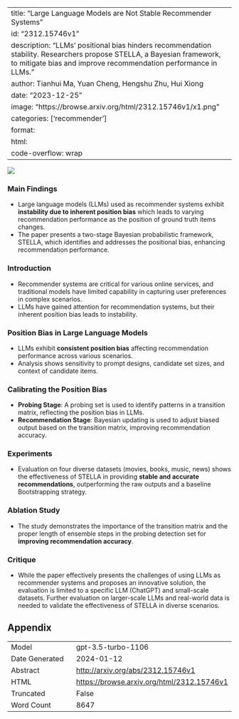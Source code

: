 
---
title: "Large Language Models are Not Stable Recommender Systems"
id: "2312.15746v1"
description: "LLMs' positional bias hinders recommendation stability. Researchers propose STELLA, a Bayesian framework, to mitigate bias and improve recommendation performance in LLMs."
author: Tianhui Ma, Yuan Cheng, Hengshu Zhu, Hui Xiong
date: "2023-12-25"
image: "https://browse.arxiv.org/html/2312.15746v1/x1.png"
categories: ['recommender']
format:
  html:
    code-overflow: wrap
---

![](https://browse.arxiv.org/html/2312.15746v1/x1.png)

### Main Findings

- Large language models (LLMs) used as recommender systems exhibit **instability due to inherent position bias** which leads to varying recommendation performance as the position of ground truth items changes.
- The paper presents a two-stage Bayesian probabilistic framework, STELLA, which identifies and addresses the positional bias, enhancing recommendation performance.

### Introduction
- Recommender systems are critical for various online services, and traditional models have limited capability in capturing user preferences in complex scenarios.
- LLMs have gained attention for recommendation systems, but their inherent position bias leads to instability.

### Position Bias in Large Language Models
- LLMs exhibit **consistent position bias** affecting recommendation performance across various scenarios.
- Analysis shows sensitivity to prompt designs, candidate set sizes, and context of candidate items.

### Calibrating the Position Bias
- **Probing Stage**: A probing set is used to identify patterns in a transition matrix, reflecting the position bias in LLMs.
- **Recommendation Stage**: Bayesian updating is used to adjust biased output based on the transition matrix, improving recommendation accuracy.

### Experiments
- Evaluation on four diverse datasets (movies, books, music, news) shows the effectiveness of STELLA in providing **stable and accurate recommendations**, outperforming the raw outputs and a baseline Bootstrapping strategy.

### Ablation Study
- The study demonstrates the importance of the transition matrix and the proper length of ensemble steps in the probing detection set for **improving recommendation accuracy**.

### Critique
- While the paper effectively presents the challenges of using LLMs as recommender systems and proposes an innovative solution, the evaluation is limited to a specific LLM (ChatGPT) and small-scale datasets. Further evaluation on larger-scale LLMs and real-world data is needed to validate the effectiveness of STELLA in diverse scenarios.

## Appendix

|          |          |
|----------|----------|
| Model     | gpt-3.5-turbo-1106       |
| Date Generated     | 2024-01-12       |
| Abstract | [http://arxiv.org/abs/2312.15746v1](http://arxiv.org/abs/2312.15746v1)        |
| HTML     | [https://browse.arxiv.org/html/2312.15746v1](https://browse.arxiv.org/html/2312.15746v1)       |
| Truncated       | False       |
| Word Count       | 8647       |